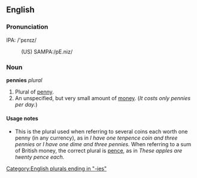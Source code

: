 ==English==

===Pronunciation===
IPA: /'pɛnɪz/
:(US) SAMPA:/pE.niz/

===Noun===
'''pennies''' ''plural''

# Plural of [[penny]].
# An unspecified, but very small amount of [[money]].  (''It costs only pennies per day.'')

====Usage notes====
*This is the plural used when referring to several coins each worth one penny (in any currency), as in ''I have one tenpence coin and three pennies'' or ''I have one dime and three pennies.''  When referring to a sum of British money, the correct plural is [[pence]], as in ''These apples are twenty pence each.''

[[Category:English plurals ending in "-ies"]]